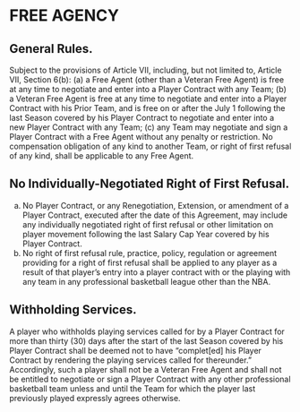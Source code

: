 # FREE AGENCY

## General Rules.

Subject to the provisions of Article VII, including, but not limited to, Article VII, Section 6(b): (a) a Free Agent (other than a Veteran Free Agent) is free at any time to negotiate and enter into a Player Contract with any Team; (b) a Veteran Free Agent is free at any time to negotiate and enter into a Player Contract with his Prior Team, and is free on or after the July 1 following the last Season covered by his Player Contract to negotiate and enter into a new Player Contract with any Team; (c) any Team may negotiate and sign a Player Contract with a Free Agent without any penalty or restriction. No compensation obligation of any kind to another Team, or right of first refusal of any kind, shall be applicable to any Free Agent.

## No Individually-Negotiated Right of First Refusal.

(a) No Player Contract, or any Renegotiation, Extension, or amendment of a Player Contract, executed after the date of this Agreement, may include any individually negotiated right of first refusal or other limitation on player movement following the last Salary Cap Year covered by his Player Contract.
(b) No right of first refusal rule, practice, policy, regulation or agreement providing for a right of first refusal shall be applied to any player as a result of that player's entry into a player contract with or the playing with any team in any professional basketball league other than the NBA.

## Withholding Services.

A player who withholds playing services called for by a Player Contract for more than thirty (30) days after the start of the last Season covered by his Player Contract shall be deemed not to have "complet[ed] his Player Contract by rendering the playing services called for thereunder." Accordingly, such a player shall not be a Veteran Free Agent and shall not be entitled to negotiate or sign a Player Contract with any other professional basketball team unless and until the Team for which the player last previously played expressly agrees otherwise.